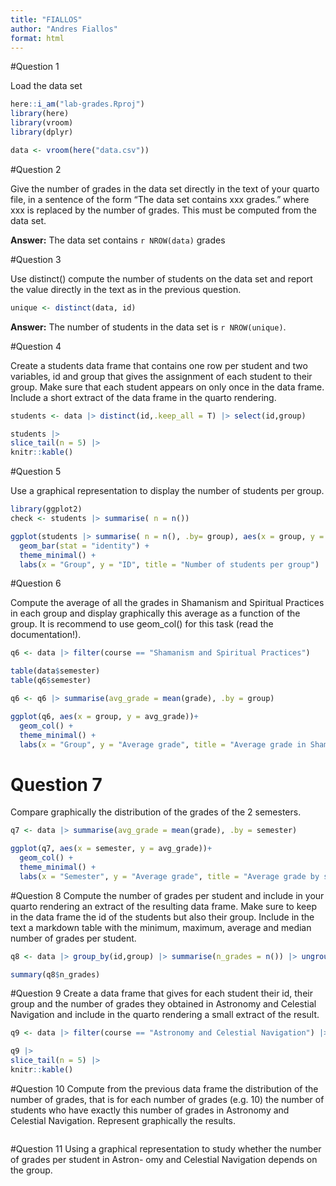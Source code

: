 ```yaml
---
title: "FIALLOS"
author: "Andres Fiallos"
format: html
---
```


#Question 1

Load the data set

```r
here::i_am("lab-grades.Rproj")
library(here)
library(vroom)
library(dplyr)

data <- vroom(here("data.csv"))
```

#Question 2

Give the number of grades in the data set directly in the text of your quarto file, in a sentence of the form “The data set contains xxx grades.” where xxx is replaced by the number of grades. This must be computed from the data set.

**Answer:** 
The data set contains `r NROW(data)` grades

#Question 3

Use distinct() compute the number of students on the data set and report the value directly
in the text as in the previous question.

```r
unique <- distinct(data, id)
```

**Answer:** 
The number of students in the data set is `r NROW(unique)`. 

#Question 4

Create a students data frame that contains one row per student and two variables, id and
group that gives the assignment of each student to their group. Make sure that each student
appears on only once in the data frame. Include a short extract of the data frame in the quarto
rendering.

```r
students <- data |> distinct(id,.keep_all = T) |> select(id,group)

students |>
slice_tail(n = 5) |>
knitr::kable()
```

#Question 5

Use a graphical representation to display the number of students per group.

```r
library(ggplot2)
check <- students |> summarise( n = n()) 

ggplot(students |> summarise( n = n(), .by= group), aes(x = group, y = n))+
  geom_bar(stat = "identity") +  
  theme_minimal() +  
  labs(x = "Group", y = "ID", title = "Number of students per group")  

```

#Question 6

Compute the average of all the grades in Shamanism and Spiritual Practices in each group and
display graphically this average as a function of the group. It is recommend to use geom_col()
for this task (read the documentation!).

```r
q6 <- data |> filter(course == "Shamanism and Spiritual Practices")

table(data$semester)
table(q6$semester)

q6 <- q6 |> summarise(avg_grade = mean(grade), .by = group)

ggplot(q6, aes(x = group, y = avg_grade))+
  geom_col() +  
  theme_minimal() +  
  labs(x = "Group", y = "Average grade", title = "Average grade in Shamanisn and Spiritual Practices per group")  


```

# Question 7
Compare graphically the distribution of the grades of the 2 semesters.
```r
q7 <- data |> summarise(avg_grade = mean(grade), .by = semester)

ggplot(q7, aes(x = semester, y = avg_grade))+
  geom_col() +  
  theme_minimal() +  
  labs(x = "Semester", y = "Average grade", title = "Average grade by semester")  

```

#Question 8
Compute the number of grades per student and include in your quarto rendering an extract of
the resulting data frame. Make sure to keep in the data frame the id of the students but also
their group. Include in the text a markdown table with the minimum, maximum, average and
median number of grades per student.

```r

q8 <- data |> group_by(id,group) |> summarise(n_grades = n()) |> ungroup()

summary(q8$n_grades)
```


#Question 9
Create a data frame that gives for each student their id, their group and the number of grades
they obtained in Astronomy and Celestial Navigation and include in the quarto rendering a
small extract of the result.

```r
q9 <- data |> filter(course == "Astronomy and Celestial Navigation") |> group_by(id,group) |> summarise(n_grades = n()) |> ungroup() |> mutate(course = "Astronomy and Celestial Navigation")

q9 |>
slice_tail(n = 5) |>
knitr::kable()
```


#Question 10
Compute from the previous data frame the distribution of the number of grades, that is for each
number of grades (e.g. 10) the number of students who have exactly this number of grades in
Astronomy and Celestial Navigation. Represent graphically the results.

```r

```

#Question 11
Using a graphical representation to study whether the number of grades per student in Astron-
omy and Celestial Navigation depends on the group.
